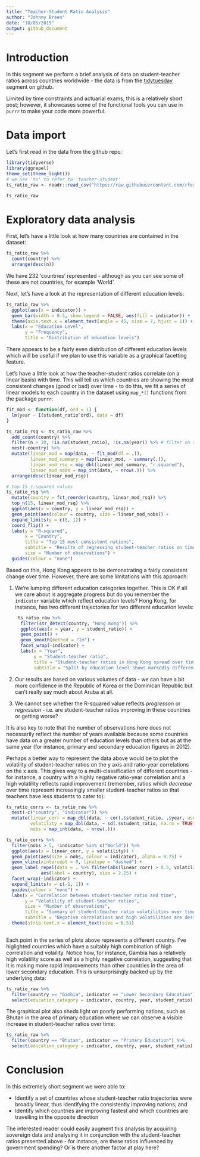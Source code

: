 ```yaml
---
title: "Teacher-Student Ratio Analysis"
author: "Johnny Breen"
date: "18/05/2019"
output: github_document
---
```


# Introduction

In this segment we perform a brief analysis of data on student-teacher ratios across countries worldwide - the data is from the [tidytuesday](https://github.com/rfordatascience/tidytuesday/blob/master/data/2019/2019-05-07/readme.md) segment on github. 

Limited by time constraints and actuarial exams, this is a relatively short post; however, it showcases some of the functional tools you can use in `purrr` to make your code more powerful. 

# Data import

Let's first read in the data from the github repo:

```r
library(tidyverse)
library(ggrepel)
theme_set(theme_light())
# we use 'ts' to refer to 'teacher-student'
ts_ratio_raw <- readr::read_csv("https://raw.githubusercontent.com/rfordatascience/tidytuesday/master/data/2019/2019-05-07/student_teacher_ratio.csv")

ts_ratio_raw 
```

# Exploratory data analysis

First, let's have a little look at how many countries are contained in the dataset:

```r
ts_ratio_raw %>%
  count(country) %>%
  arrange(desc(n))
```

We have 232 'countries' represented - although as you can see some of these are not countries, for example 'World'. 

Next, let's have a look at the representation of different education levels:

```r
ts_ratio_raw %>%
  ggplot(aes(x = indicator)) +
  geom_bar(width = 0.5, show.legend = FALSE, aes(fill = indicator)) +
  theme(axis.text.x = element_text(angle = 45, size = 7, hjust = 1)) +
  labs(x = "Education Level",
       y = "Frequency",
       title = "Distribution of education levels")
```

There appears to be a fairly even distribution of different education levels which will be useful if we plan to use this variable as a graphical facetting feature.

Let's have a little look at how the teacher-student ratios correlate (on a linear basis) with time. This will tell us which countries are showing the most consistent changes (good or bad) over time - to do this, we fit a series of linear models to each country in the dataset using `map_*()` functions from the package `purrr`:

```r
fit_mod <- function(df, ord = 1) {
  lm(year ~ I(student_ratio^ord), data = df)
}

ts_ratio_rsq <- ts_ratio_raw %>%
  add_count(country) %>%
  filter(n > 10, !is.na(student_ratio), !is.na(year)) %>% # filter on countries with at least 10 data points
  nest(-country) %>%
  mutate(linear_mod = map(data, ~ fit_mod(df = .)),
         linear_mod_summary = map(linear_mod, ~ summary(.)),
         linear_mod_rsq = map_dbl(linear_mod_summary, "r.squared"),
         linear_mod_nobs = map_int(data, ~ nrow(.))) %>%
  arrange(desc(linear_mod_rsq))

# top 15 r-squared values
ts_ratio_rsq %>%
  mutate(country = fct_reorder(country, linear_mod_rsq)) %>%
  top_n(15, linear_mod_rsq) %>%
  ggplot(aes(x = country, y = linear_mod_rsq)) +
  geom_point(aes(colour = country, size = linear_mod_nobs)) +
  expand_limits(y = c(0, 1)) +
  coord_flip() +
  labs(y = "R-squared",
       x = "Country",
       title = "Top 15 most consistent nations",
       subtitle = "Results of regressing student-teacher ratios on time",
       size = "Number of observations") +
  guides(colour = "none")
```

Based on this, Hong Kong appears to be demonstrating a fairly consistent change over time. However, there are some limitations with this approach:

1. We're lumping different education categories together. This is OK if all we care about is aggregate progress but do you remember the `indicator` variable which reflect education levels? Hong Kong, for instance, has two different trajectories for two different education levels:

    ```r
  ts_ratio_raw %>%
      filter(str_detect(country, "Hong Kong")) %>%
      ggplot(aes(x = year, y = student_ratio)) +
      geom_point() +
      geom_smooth(method = "lm") +
      facet_wrap(~indicator) +
      labs(x = "Year",
           y = "Student-teacher ratio",
           title = "Student-teacher ratios in Hong Kong spread over time",
           subtitle = "Split by education level shows markedly different progressions")
    ```

2. Our results are based on various volumes of data - we can have a bit more confidence in the Republic of Korea or the Dominican Republic but can't really say much about Aruba at all.

3. We cannot see whether the R-squared value reflects *progresson* or *regression* - i.e. are student-teacher ratios improving in these countries or getting worse?

It is also key to note that the number of observations here does not necessarily reflect the number of years available because some countries have data on a greater number of education levels than others but as at the same year (for instance, primary and secondary education figures in 2012).

Perhaps a better way to represent the data above would be to plot the volatility of student-teacher ratios on the y axis and ratio-year correlations on the x axis. This gives way to a multi-classification of different countries - for instance, a country with a highly negative ratio-year correlation and a high volatility reflects rapid improvement (remember, ratios which *decrease* over time represent increasingly smaller student-teacher ratios so that teachers have less students to cater to):

```r
ts_ratio_corrs <- ts_ratio_raw %>%
  nest(-c("country", "indicator")) %>%
  mutate(linear_corr = map_dbl(data, ~ cor(.$student_ratio, .$year, use = "pairwise.complete.obs")),
         volatility = map_dbl(data, ~ sd(.$student_ratio, na.rm = TRUE)),
         nobs = map_int(data, ~ nrow(.)))

ts_ratio_corrs %>%
  filter(nobs > 5, !indicator %in% c("World")) %>% 
  ggplot(aes(x = linear_corr, y = volatility)) +
  geom_point(aes(size = nobs, colour = indicator), alpha = 0.75) +
  geom_vline(xintercept = 0, linetype = "dashed") +
  geom_label_repel(data = . %>% filter(abs(linear_corr) > 0.5, volatility > 4.0),
             aes(label = country), size = 2.25) +
  facet_wrap(~indicator) +
  expand_limits(x = c(-1, 1)) +
  guides(colour = "none") +
  labs(x = "Correlation between student-teacher ratio and time",
       y = "Volatility of student-teacher ratios",
       size = "Number of observations",
       title = "Summary of student-teacher ratio volatilities over time",
       subtitle = "Negative correlations and high volatilities are desirable e.g. Gambia") +
  theme(strip.text.x = element_text(size = 6.5))
  
```

Each point in the series of plots above represents a different country. I've higlighted countries which have a suitably high combination of high correlation and volaility. Notice how, for instance, Gambia has a relatively high volatility score as well as a highly negative correlation, suggesting that it is making more rapid improvements than other countries in the area of lower secondary education. This is unsurprisingly backed up by the underlying data:

```r
ts_ratio_raw %>%
  filter(country == "Gambia", indicator == "Lower Secondary Education") %>%
  select(education_category = indicator, country, year, student_ratio)
```

The graphical plot also sheds light on poorly performing nations, such as Bhutan in the area of primary education where we can observe a visible increase in student-teacher ratios over time:

```r
ts_ratio_raw %>%
  filter(country == "Bhutan", indicator == "Primary Education") %>%
  select(education_category = indicator, country, year, student_ratio)
```

# Conclusion

In this extremely short segment we were able to:

* Identify a set of countries whose student-teacher ratio trajectories were broadly linear, thus identifying the consistently improving nations; and
* Identify which countries are improving fastest and which countries are travelling in the opposite direction

The interested reader could easily augment this analysis by acquiring sovereign data and analysing it in conjunction with the student-teacher ratios presented above - for instance, are these ratios influenced by government spending? Or is there another factor at play here?
